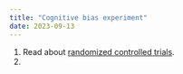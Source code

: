 ```yaml
---
title: "Cognitive bias experiment"
date: 2023-09-13
---
```


1. Read about [randomized controlled trials](https://en.wikipedia.org/wiki/Randomized_controlled_trial){target="_blank"}.
2. 